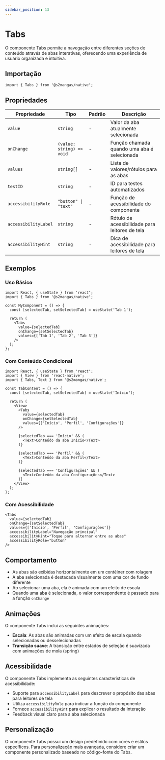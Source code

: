 ```yaml
---
sidebar_position: 13
---
```


# Tabs

O componente Tabs permite a navegação entre diferentes seções de conteúdo através de abas interativas, oferecendo uma experiência de usuário organizada e intuitiva.

## Importação

```tsx
import { Tabs } from '@s2mangas/native';
```

## Propriedades

| Propriedade | Tipo | Padrão | Descrição |
| ----------- | ---- | ------ | --------- |
| `value` | `string` | - | Valor da aba atualmente selecionada |
| `onChange` | `(value: string) => void` | - | Função chamada quando uma aba é selecionada |
| `values` | `string[]` | - | Lista de valores/rótulos para as abas |
| `testID` | `string` | - | ID para testes automatizados |
| `accessibilityRole` | `"button" \| "text"` | - | Função de acessibilidade do componente |
| `accessibilityLabel` | `string` | - | Rótulo de acessibilidade para leitores de tela |
| `accessibilityHint` | `string` | - | Dica de acessibilidade para leitores de tela |

## Exemplos

### Uso Básico

```tsx
import React, { useState } from 'react';
import { Tabs } from '@s2mangas/native';

const MyComponent = () => {
  const [selectedTab, setSelectedTab] = useState('Tab 1');
  
  return (
    <Tabs
      value={selectedTab}
      onChange={setSelectedTab}
      values={['Tab 1', 'Tab 2', 'Tab 3']}
    />
  );
};
```

### Com Conteúdo Condicional

```tsx
import React, { useState } from 'react';
import { View } from 'react-native';
import { Tabs, Text } from '@s2mangas/native';

const TabContent = () => {
  const [selectedTab, setSelectedTab] = useState('Início');
  
  return (
    <View>
      <Tabs
        value={selectedTab}
        onChange={setSelectedTab}
        values={['Início', 'Perfil', 'Configurações']}
      />
      
      {selectedTab === 'Início' && (
        <Text>Conteúdo da aba Início</Text>
      )}
      
      {selectedTab === 'Perfil' && (
        <Text>Conteúdo da aba Perfil</Text>
      )}
      
      {selectedTab === 'Configurações' && (
        <Text>Conteúdo da aba Configurações</Text>
      )}
    </View>
  );
};
```

### Com Acessibilidade

```tsx
<Tabs
  value={selectedTab}
  onChange={setSelectedTab}
  values={['Início', 'Perfil', 'Configurações']}
  accessibilityLabel="Navegação principal"
  accessibilityHint="Toque para alternar entre as abas"
  accessibilityRole="button"
/>
```

## Comportamento

- As abas são exibidas horizontalmente em um contêiner com rolagem
- A aba selecionada é destacada visualmente com uma cor de fundo diferente
- Ao selecionar uma aba, ela é animada com um efeito de escala
- Quando uma aba é selecionada, o valor correspondente é passado para a função `onChange`

## Animações

O componente Tabs inclui as seguintes animações:

- **Escala**: As abas são animadas com um efeito de escala quando selecionadas ou desselecionadas
- **Transição suave**: A transição entre estados de seleção é suavizada com animações de mola (spring)

## Acessibilidade

O componente Tabs implementa as seguintes características de acessibilidade:

- Suporte para `accessibilityLabel` para descrever o propósito das abas para leitores de tela
- Utiliza `accessibilityRole` para indicar a função do componente
- Fornece `accessibilityHint` para explicar o resultado da interação
- Feedback visual claro para a aba selecionada

## Personalização

O componente Tabs possui um design predefinido com cores e estilos específicos. Para personalização mais avançada, considere criar um componente personalizado baseado no código-fonte do Tabs.